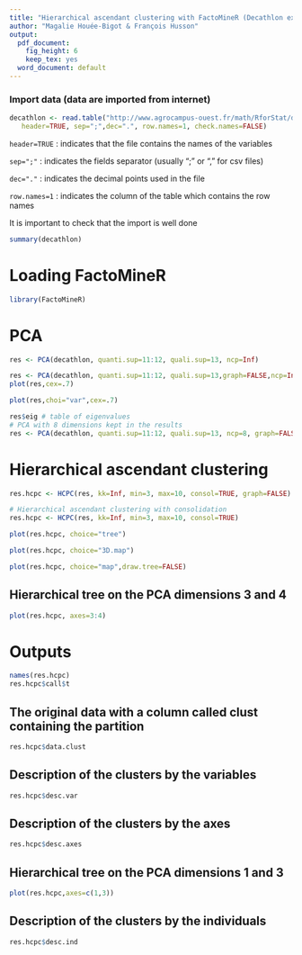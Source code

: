 ```yaml
---
title: "Hierarchical ascendant clustering with FactoMineR (Decathlon example)"
author: "Magalie Houée-Bigot & François Husson"
output:
  pdf_document:
    fig_height: 6
    keep_tex: yes
  word_document: default
---
```


### Import data (data are imported from internet)

```r
decathlon <- read.table("http://www.agrocampus-ouest.fr/math/RforStat/decathlon.csv", 
   header=TRUE, sep=";",dec=".", row.names=1, check.names=FALSE)
```

```header=TRUE``` : indicates that the file contains the names of the variables

```sep=";"``` : indicates the fields separator (usually ";" or "," for csv files)

```dec="."``` : indicates the decimal points used in the file

```row.names=1``` : indicates the column of the table which contains the row names

It is important to check that the import is well done

```r
summary(decathlon)
```

# Loading FactoMineR
```r
library(FactoMineR)
```

# PCA
```r
res <- PCA(decathlon, quanti.sup=11:12, quali.sup=13, ncp=Inf)
```
```r
res <- PCA(decathlon, quanti.sup=11:12, quali.sup=13,graph=FALSE,ncp=Inf)
plot(res,cex=.7)
```
```r
plot(res,choi="var",cex=.7)
```
```r
res$eig # table of eigenvalues
# PCA with 8 dimensions kept in the results
res <- PCA(decathlon, quanti.sup=11:12, quali.sup=13, ncp=8, graph=FALSE)
```

\newpage

# Hierarchical ascendant clustering
```r
res.hcpc <- HCPC(res, kk=Inf, min=3, max=10, consol=TRUE, graph=FALSE)
```

```r
# Hierarchical ascendant clustering with consolidation
res.hcpc <- HCPC(res, kk=Inf, min=3, max=10, consol=TRUE)
```

```r
plot(res.hcpc, choice="tree")
```
```r
plot(res.hcpc, choice="3D.map")
```
```r
plot(res.hcpc, choice="map",draw.tree=FALSE)
```

## Hierarchical tree on the PCA dimensions 3 and 4
```r
plot(res.hcpc, axes=3:4)
```

# Outputs
```r
names(res.hcpc)
res.hcpc$call$t
```
## The original data with a column called clust containing the partition
```r
res.hcpc$data.clust
```
## Description of the clusters by the variables
```r
res.hcpc$desc.var
```
## Description of the clusters by the axes
```r
res.hcpc$desc.axes
```
## Hierarchical tree on the PCA dimensions 1 and 3
```r
plot(res.hcpc,axes=c(1,3))
```

## Description of the clusters by the individuals
```r
res.hcpc$desc.ind
```
